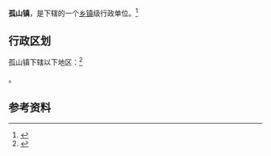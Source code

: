 {{中国乡级行政区|61/08/22/106/000}}

'''孤山镇'''，是{{PRC admin/fullname|61/08/22/106/000|3}}下辖的一个[[乡镇|乡镇]]级行政单位。<ref>{{PRC admin/ref sgc|{{PRC admin/parent|61/08/22/106/000}}}}</ref>

== 行政区划 ==

孤山镇下辖以下地区：<ref>{{PRC admin/ref sgc|61/08/22/106/000}}</ref>

{{PRC admin/children|61/08/22/106/000}}。

== 参考资料 ==

{{reflist}}

{{行政区划小作品}}
{{PRC admin/navcat|61/08/22/106/000}}